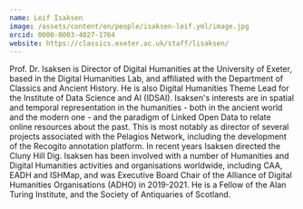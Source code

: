 ```yaml
---
name: Leif Isaksen
image: /assets/content/en/people/isaksen-leif.yml/image.jpg
orcid: 0000-0003-4027-1764
website: https://classics.exeter.ac.uk/staff/lisaksen/
---
```

Prof. Dr. Isaksen is Director of Digital Humanities at the University of Exeter, based in the Digital Humanities Lab, and affiliated with the Department of Classics and Ancient History. He is also Digital Humanities Theme Lead for the Institute of Data Science and AI (IDSAI).
Isaksen's interests are in spatial and temporal representation in the humanities - both in the ancient world and the modern one - and the paradigm of Linked Open Data to relate online resources about the past. This is most notably as director of several projects associated with the Pelagios Network, including the development of the Recogito annotation platform. In recent years Isaksen directed the Cluny Hill Dig.
Isaksen has been involved with a number of Humanities and Digital Humanities activities and organisations worldwide, including CAA, EADH and ISHMap, and was Executive Board Chair of the Alliance of Digital Humanities Organisations (ADHO) in 2019-2021. He is a Fellow of the Alan Turing Institute, and the Society of Antiquaries of Scotland.
